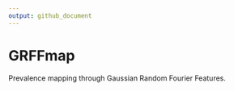 ```yaml
---
output: github_document
---
```


GRFFmap
===================================================

Prevalence mapping through Gaussian Random Fourier Features.
